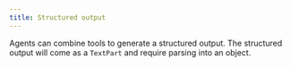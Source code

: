 ```yaml
---
title: Structured output
---
```



Agents can combine tools to generate a structured output.
The structured output will come as a `TextPart` and require parsing into an object.

<Tabs>
  <TabItem label="TypeScript">
    <Code
      code={jsStructuredOutputCode}
      lang="typescript"
      title="structured-output.ts"
    />
  </TabItem>
  <TabItem label="Rust">
    <Code
      code={rustStructuredOutputCode}
      lang="rust"
      title="structured-output.rs"
    />
  </TabItem>
  <TabItem label="Go">
    <Code code={goStructuredOutputCode} lang="go" title="main.go" />
  </TabItem>
</Tabs>
